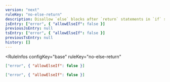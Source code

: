 ```yaml
---
version: "next"
ruleKey: "no-else-return"
description: Disallow `else` blocks after `return` statements in `if` statements
jsEntry: ["error", { "allowElseIf": false }]
previousJsEntry: null
tsEntry: ["error", { "allowElseIf": false }]
previousTsEntry: null
history: []
---
```


<RuleInfos 
  configKey="base" 
  ruleKey="no-else-return" 
>

```json
["error", { "allowElseIf": false }]
```

```json
["error", { "allowElseIf": false }]
```

</RuleInfos>
